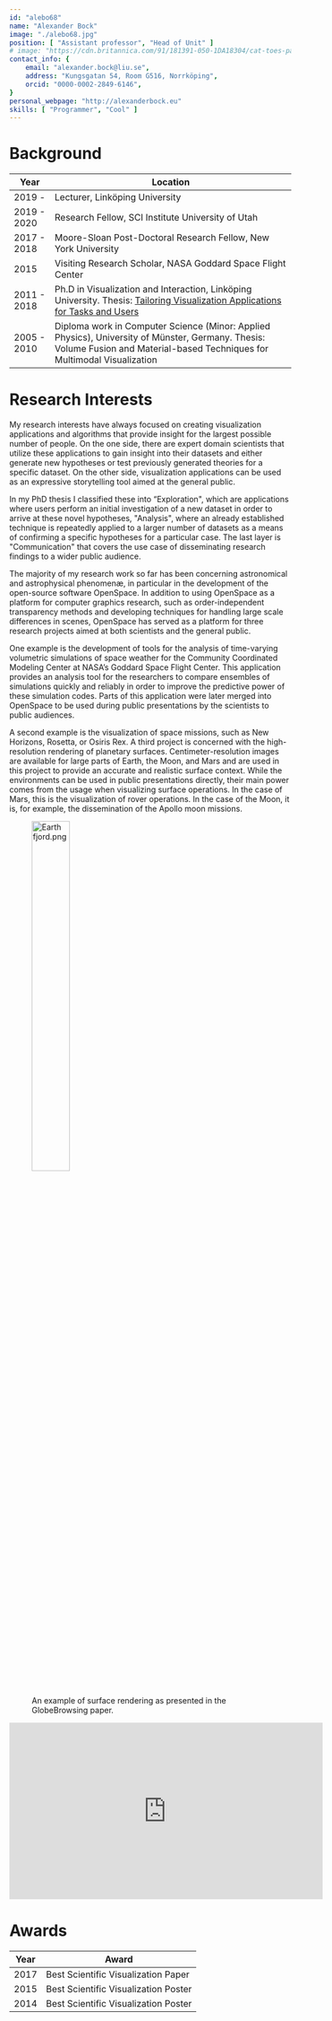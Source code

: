 ---
id: "alebo68"
name: "Alexander Bock"
image: "./alebo68.jpg"
position: [ "Assistant professor", "Head of Unit" ]
# image: "https://cdn.britannica.com/91/181391-050-1DA18304/cat-toes-paw-number-paws-tiger-tabby.jpg"
contact_info: {
    email: "alexander.bock@liu.se",
    address: "Kungsgatan 54, Room G516, Norrköping",
    orcid: "0000-0002-2849-6146",
}
personal_webpage: "http://alexanderbock.eu"
skills: [ "Programmer", "Cool" ]
---



# Background

| Year | Location |
|----|----|
| 2019 -      | Lecturer, Linköping University |
| 2019 - 2020 | Research Fellow, SCI Institute University of Utah |
| 2017 - 2018 | Moore-Sloan Post-Doctoral Research Fellow, New York University |
| 2015        | Visiting Research Scholar, NASA Goddard Space Flight Center |
| 2011 - 2018 | Ph.D in Visualization and Interaction, Linköping University. Thesis: [Tailoring Visualization Applications for Tasks and Users](http://liu.diva-portal.org/smash/get/diva2:1208841/FULLTEXT01.pdf) |
| 2005 - 2010 | Diploma work in Computer Science (Minor: Applied Physics), University of Münster, Germany. Thesis: Volume Fusion and Material-based Techniques for Multimodal Visualization |

# Research Interests
My research interests have always focused on creating visualization applications and algorithms that provide insight for the largest possible number of people. On the one side, there are expert domain scientists that utilize these applications to gain insight into their datasets and either generate new hypotheses or test previously generated theories for a specific dataset. On the other side, visualization applications can be used as an expressive storytelling tool aimed at the general public.

In my PhD thesis I classified these into “Exploration", which are applications where users perform an initial investigation of a new dataset in order to arrive at these novel hypotheses, "Analysis", where an already established technique is repeatedly applied to a larger number of datasets as a means of confirming a specific hypotheses for a particular case. The last layer is "Communication" that covers the use case of disseminating research findings to a wider public audience.

The majority of my research work so far has been concerning astronomical and astrophysical phenomenæ, in particular in the development of the open-source software OpenSpace. In addition to using OpenSpace as a platform for computer graphics research, such as order-independent transparency methods and developing techniques for handling large scale differences in scenes, OpenSpace has served as a platform for three research projects aimed at both scientists and the general public.

One example is the development of tools for the analysis of time-varying volumetric simulations of space weather for the Community Coordinated Modeling Center at NASA’s Goddard Space Flight Center. This application provides an analysis tool for the researchers to compare ensembles of simulations quickly and reliably in order to improve the predictive power of these simulation codes. Parts of this application were later merged into OpenSpace to be used during public presentations by the scientists to public audiences.

A second example is the visualization of space missions, such as New Horizons, Rosetta, or Osiris Rex. A third project is concerned with the high-resolution rendering of planetary surfaces. Centimeter-resolution images are available for large parts of Earth, the Moon, and Mars and are used in this project to provide an accurate and realistic surface context. While the environments can be used in public presentations directly, their main power comes from the usage when visualizing surface operations. In the case of Mars, this is the visualization of rover operations. In the case of the Moon, it is, for example, the dissemination of the Apollo moon missions.


<figure>
    <img src="https://upload.wikimedia.org/wikipedia/commons/c/cb/The_Blue_Marble_%28remastered%29.jpg" width="40%" alt="Earth fjord.png" itemProp="image" />
    <figcaption className="text-right">
        An example of surface rendering as presented in the GlobeBrowsing paper.
    </figcaption>
</figure>

<iframe width="560" height="315" src="https://www.youtube.com/embed/rDDjcxBP6ag" frameBorder="0" allow="accelerometer; autoplay; clipboard-write; encrypted-media; gyroscope; picture-in-picture" allowFullScreen></iframe>

# Awards

| Year | Award                                |
|------|--------------------------------------|
| 2017 | Best Scientific Visualization Paper  |
| 2015 | Best Scientific Visualization Poster |
| 2014 | Best Scientific Visualization Poster |

